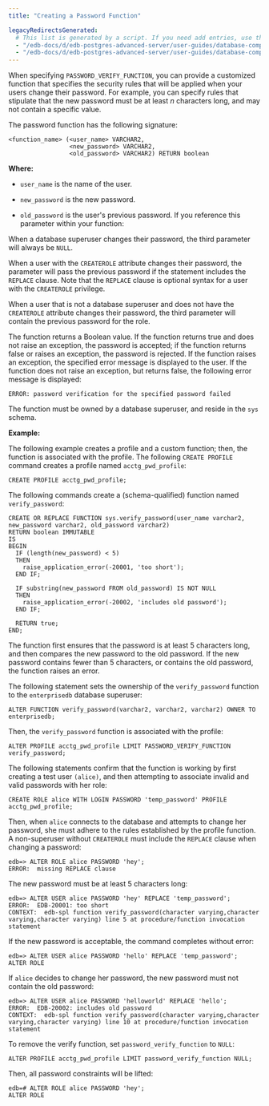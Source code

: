 ```yaml
---
title: "Creating a Password Function"

legacyRedirectsGenerated:
  # This list is generated by a script. If you need add entries, use the `legacyRedirects` key.
  - "/edb-docs/d/edb-postgres-advanced-server/user-guides/database-compatibility-for-oracle-developers-guide/13/creating_a_password_function.html"
  - "/edb-docs/d/edb-postgres-advanced-server/user-guides/database-compatibility-for-oracle-developers-guide/latest/creating_a_password_function.html"
---
```


<div id="creating_a_password_function" class="registered_link"></div>

When specifying `PASSWORD_VERIFY_FUNCTION`, you can provide a customized function that specifies the security rules that will be applied when your users change their password. For example, you can specify rules that stipulate that the new password must be at least *n* characters long, and may not contain a specific value.

The password function has the following signature:

```text
<function_name> (<user_name> VARCHAR2,
                 <new_password> VARCHAR2,
                 <old_password> VARCHAR2) RETURN boolean
```

**Where:**

-   `user_name` is the name of the user.

-   `new_password` is the new password.

-   `old_password` is the user's previous password. If you reference this parameter within your function:

When a database superuser changes their password, the third parameter will always be `NULL`.

When a user with the `CREATEROLE` attribute changes their password, the parameter will pass the previous password if the statement includes the `REPLACE` clause. Note that the `REPLACE` clause is optional syntax for a user with the `CREATEROLE` privilege.

When a user that is not a database superuser and does not have the `CREATEROLE` attribute changes their password, the third parameter will contain the previous password for the role.

The function returns a Boolean value. If the function returns true and does not raise an exception, the password is accepted; if the function returns false or raises an exception, the password is rejected. If the function raises an exception, the specified error message is displayed to the user. If the function does not raise an exception, but returns false, the following error message is displayed:

`ERROR: password verification for the specified password failed`

The function must be owned by a database superuser, and reside in the `sys` schema.

**Example:**

The following example creates a profile and a custom function; then, the function is associated with the profile. The following `CREATE PROFILE` command creates a profile named `acctg_pwd_profile`:

```text
CREATE PROFILE acctg_pwd_profile;
```

The following commands create a (schema-qualified) function named `verify_password`:

```text
CREATE OR REPLACE FUNCTION sys.verify_password(user_name varchar2,
new_password varchar2, old_password varchar2)
RETURN boolean IMMUTABLE
IS
BEGIN
  IF (length(new_password) < 5)
  THEN
    raise_application_error(-20001, 'too short');
  END IF;

  IF substring(new_password FROM old_password) IS NOT NULL
  THEN
    raise_application_error(-20002, 'includes old password');
  END IF;

  RETURN true;
END;
```

The function first ensures that the password is at least 5 characters long, and then compares the new password to the old password. If the new password contains fewer than 5 characters, or contains the old password, the function raises an error.

The following statement sets the ownership of the `verify_password` function to the `enterprisedb` database superuser:

```text
ALTER FUNCTION verify_password(varchar2, varchar2, varchar2) OWNER TO
enterprisedb;
```

Then, the `verify_password` function is associated with the profile:

```text
ALTER PROFILE acctg_pwd_profile LIMIT PASSWORD_VERIFY_FUNCTION
verify_password;
```

The following statements confirm that the function is working by first creating a test user `(alice)`, and then attempting to associate invalid and valid passwords with her role:

```text
CREATE ROLE alice WITH LOGIN PASSWORD 'temp_password' PROFILE
acctg_pwd_profile;
```

Then, when `alice` connects to the database and attempts to change her password, she must adhere to the rules established by the profile function. A non-superuser without `CREATEROLE` must include the `REPLACE` clause when changing a password:

```text
edb=> ALTER ROLE alice PASSWORD 'hey';
ERROR:  missing REPLACE clause
```

The new password must be at least 5 characters long:

```text
edb=> ALTER USER alice PASSWORD 'hey' REPLACE 'temp_password';
ERROR:  EDB-20001: too short
CONTEXT:  edb-spl function verify_password(character varying,character
varying,character varying) line 5 at procedure/function invocation statement
```

If the new password is acceptable, the command completes without error:

```text
edb=> ALTER USER alice PASSWORD 'hello' REPLACE 'temp_password';
ALTER ROLE
```

If `alice` decides to change her password, the new password must not contain the old password:

```text
edb=> ALTER USER alice PASSWORD 'helloworld' REPLACE 'hello';
ERROR:  EDB-20002: includes old password
CONTEXT:  edb-spl function verify_password(character varying,character
varying,character varying) line 10 at procedure/function invocation statement
```

To remove the verify function, set `password_verify_function` to `NULL`:

```text
ALTER PROFILE acctg_pwd_profile LIMIT password_verify_function NULL;
```

Then, all password constraints will be lifted:

```text
edb=# ALTER ROLE alice PASSWORD 'hey';
ALTER ROLE
```
